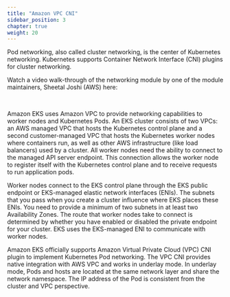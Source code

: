 ```yaml
---
title: "Amazon VPC CNI"
sidebar_position: 3
chapter: true
weight: 20
---
```



Pod networking, also called cluster networking, is the center of Kubernetes networking. Kubernetes supports Container Network Interface (CNI) plugins for cluster networking.

Watch a video walk-through of the networking module by one of the module maintainers, Sheetal Joshi (AWS) here:

<ReactPlayer controls url="https://www.youtube.com/watch?v=EAZnXII9NTY" /> <br />

Amazon EKS uses Amazon VPC to provide networking capabilities to worker nodes and Kubernetes Pods. An EKS cluster consists of two VPCs: an AWS managed VPC that hosts the Kubernetes control plane and a second customer-managed VPC that hosts the Kubernetes worker nodes where containers run, as well as other AWS infrastructure (like load balancers) used by a cluster. All worker nodes need the ability to connect to the managed API server endpoint. This connection allows the worker node to register itself with the Kubernetes control plane and to receive requests to run application pods.

Worker nodes connect to the EKS control plane through the EKS public endpoint or EKS-managed elastic network interfaces (ENIs). The subnets that you pass when you create a cluster influence where EKS places these ENIs. You need to provide a minimum of two subnets in at least two Availability Zones. The route that worker nodes take to connect is determined by whether you have enabled or disabled the private endpoint for your cluster. EKS uses the EKS-managed ENI to communicate with worker nodes.

Amazon EKS officially supports Amazon Virtual Private Cloud (VPC) CNI plugin to implement Kubernetes Pod networking. The VPC CNI provides native integration with AWS VPC and works in underlay mode. In underlay mode, Pods and hosts are located at the same network layer and share the network namespace. The IP address of the Pod is consistent from the cluster and VPC perspective.
